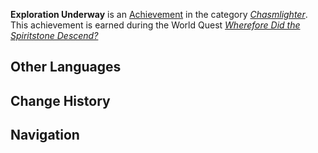 {{Achievement Infobox
|title        = 
|id           = 80159
|order id     = 0159
|category     = Chasmlighter
|description  = Complete the exploration commission from the Ministry of Civil Affairs.
|requirements = Earned during ''[[Wherefore Did the Spiritstone Descend?]]''
|primogems    = 10
|tracking     = 
|topic        = 
|quest        = The Chasm Delvers
}}
'''Exploration Underway''' is an [[Achievement]] in the category ''[[Chasmlighter]]''. This achievement is earned during the World Quest ''[[Wherefore Did the Spiritstone Descend?]]''
<!--
==Trivia==

==Video Guides==
{{EVT
|video1   = 
|caption1 = 
}}
-->
==Other Languages==
{{Other Languages|default_hidden=1
|en      = Exploration Underway
|zhs     = 半途的探索…
|zhs_rm  = Bàntú de Tànsuǒ...
|zht     = 半途的探索…
|zht_rm  = Bàntú de Tànsuǒ...
|ja      = 探索の途中で…
|ja_rm   = Tansaku no Tochuu de...
|ko      = 절반의 탐사…
|ko_rm   = 
|es      = Expedición a medio camino
|fr      = Exploration en cours...
|ru      = Ведётся исследование...
|th      = ครึ่งทางของการสำรวจ...
|th_rm   = 
|vi      = Thám Hiểm Giữa Chừng...
|de      = Erkundung im Gange ...
|id      = Penjelajahan Setengah Jalan
|pt      = Exploração em Andamento
}}

==Change History==
{{Change History|2.6}}
<!--
==References==
{{Reflist}}
-->
==Navigation==
{{Achievement Navbox|Chasmlighter}}